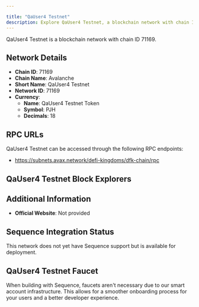 ```yaml
---

title: "QaUser4 Testnet"
description: Explore QaUser4 Testnet, a blockchain network with chain ID 71169. Learn about its native currency, QaUser4 Testnet Token, and how to interact with the network.
---
```




QaUser4 Testnet is a blockchain network with chain ID 71169.

## Network Details

- **Chain ID**: 71169
- **Chain Name**: Avalanche
- **Short Name**: QaUser4 Testnet
- **Network ID**: 71169
- **Currency**: 
  - **Name**: QaUser4 Testnet Token
  - **Symbol**: PJH
  - **Decimals**: 18

## RPC URLs

QaUser4 Testnet can be accessed through the following RPC endpoints:

- https://subnets.avax.network/defi-kingdoms/dfk-chain/rpc

## QaUser4 Testnet Block Explorers



## Additional Information

- **Official Website**: Not provided

## Sequence Integration Status

This network does not yet have Sequence support but is available for deployment.

## QaUser4 Testnet Faucet

When building with Sequence, faucets aren't necessary due to our smart account infrastructure. This allows for a smoother onboarding process for your users and a better developer experience.

